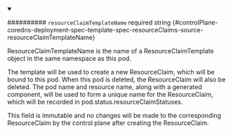
<details className="config-field" data-expandable="false" open>
<summary>

########## `resourceClaimTemplateName` <span className="config-field-required" data-required="false">required</span> <span className="config-field-type">string</span> <span className="config-field-default"></span> <span className="config-field-enum"></span> {#controlPlane-coredns-deployment-spec-template-spec-resourceClaims-source-resourceClaimTemplateName}

ResourceClaimTemplateName is the name of a ResourceClaimTemplate
object in the same namespace as this pod.

The template will be used to create a new ResourceClaim, which will
be bound to this pod. When this pod is deleted, the ResourceClaim
will also be deleted. The pod name and resource name, along with a
generated component, will be used to form a unique name for the
ResourceClaim, which will be recorded in pod.status.resourceClaimStatuses.

This field is immutable and no changes will be made to the
corresponding ResourceClaim by the control plane after creating the
ResourceClaim.

</summary>



</details>
